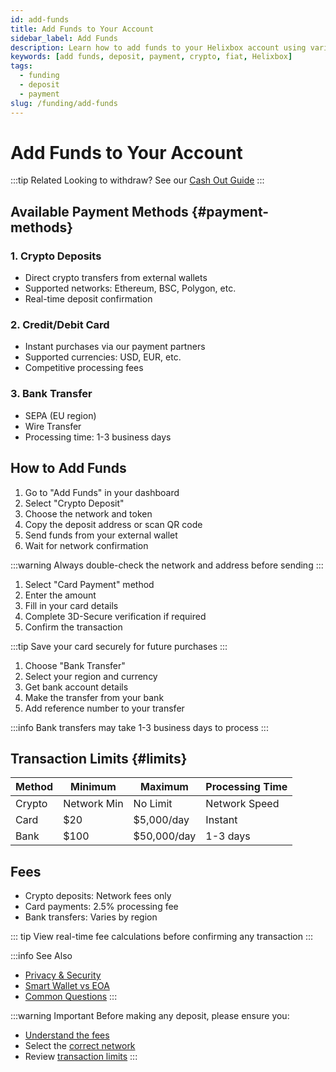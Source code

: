 ```yaml
---
id: add-funds
title: Add Funds to Your Account
sidebar_label: Add Funds
description: Learn how to add funds to your Helixbox account using various payment methods
keywords: [add funds, deposit, payment, crypto, fiat, Helixbox]
tags:
  - funding
  - deposit
  - payment
slug: /funding/add-funds
---
```



# Add Funds to Your Account

:::tip Related
Looking to withdraw? See our [Cash Out Guide](./cash-out)
:::

## Available Payment Methods {#payment-methods}

### 1. Crypto Deposits
- Direct crypto transfers from external wallets
- Supported networks: Ethereum, BSC, Polygon, etc.
- Real-time deposit confirmation

### 2. Credit/Debit Card
- Instant purchases via our payment partners
- Supported currencies: USD, EUR, etc.
- Competitive processing fees

### 3. Bank Transfer
- SEPA (EU region)
- Wire Transfer
- Processing time: 1-3 business days

## How to Add Funds

<Tabs>
<TabItem value="crypto" label="Crypto Deposit">

1. Go to "Add Funds" in your dashboard
2. Select "Crypto Deposit"
3. Choose the network and token
4. Copy the deposit address or scan QR code
5. Send funds from your external wallet
6. Wait for network confirmation

:::warning
Always double-check the network and address before sending
:::
</TabItem>

<TabItem value="card" label="Card Payment">

1. Select "Card Payment" method
2. Enter the amount
3. Fill in your card details
4. Complete 3D-Secure verification if required
5. Confirm the transaction

:::tip
Save your card securely for future purchases
:::
</TabItem>

<TabItem value="bank" label="Bank Transfer">

1. Choose "Bank Transfer"
2. Select your region and currency
3. Get bank account details
4. Make the transfer from your bank
5. Add reference number to your transfer

:::info
Bank transfers may take 1-3 business days to process
:::
</TabItem>
</Tabs>

## Transaction Limits {#limits}

| Method | Minimum | Maximum | Processing Time |
|--------|----------|----------|-----------------|
| Crypto | Network Min | No Limit | Network Speed |
| Card | $20 | $5,000/day | Instant |
| Bank | $100 | $50,000/day | 1-3 days |

## Fees

- Crypto deposits: Network fees only
- Card payments: 2.5% processing fee
- Bank transfers: Varies by region

::: tip
View real-time fee calculations before confirming any transaction
:::

:::info See Also
- [Privacy & Security](/docs/privacy-security)
- [Smart Wallet vs EOA](../faqs/smart-wallet-faq)
- [Common Questions](../faqs/crypto-defi-faq#transactions)
:::

:::warning Important
Before making any deposit, please ensure you:
- [Understand the fees](#fees)
- Select the [correct network](#payment-methods)
- Review [transaction limits](#limits)
::: 